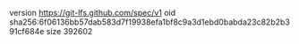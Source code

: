version https://git-lfs.github.com/spec/v1
oid sha256:6f06136bb57dab583d7f19938efa1bf8c9a3d1ebd0babda23c82b2b391cf684e
size 392602
